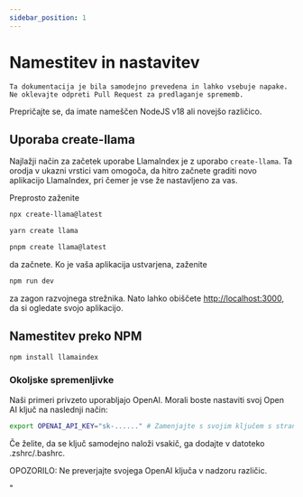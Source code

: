 ```yaml
---
sidebar_position: 1
---
```



# Namestitev in nastavitev

```Ta dokumentacija je bila samodejno prevedena in lahko vsebuje napake. Ne oklevajte odpreti Pull Request za predlaganje sprememb.```


Prepričajte se, da imate nameščen NodeJS v18 ali novejšo različico.


## Uporaba create-llama

Najlažji način za začetek uporabe LlamaIndex je z uporabo `create-llama`. Ta orodja v ukazni vrstici vam omogoča, da hitro začnete graditi novo aplikacijo LlamaIndex, pri čemer je vse že nastavljeno za vas.

Preprosto zaženite

<Tabs>
<TabItem value="1" label="npm" default>

```bash
npx create-llama@latest
```

</TabItem>
<TabItem value="2" label="Yarn">

```bash
yarn create llama
```

</TabItem>
<TabItem value="3" label="pnpm">

```bash
pnpm create llama@latest
```

</TabItem>
</Tabs>

da začnete. Ko je vaša aplikacija ustvarjena, zaženite

```bash npm2yarn
npm run dev
```

za zagon razvojnega strežnika. Nato lahko obiščete [http://localhost:3000](http://localhost:3000), da si ogledate svojo aplikacijo.
## Namestitev preko NPM

```bash npm2yarn
npm install llamaindex
```


### Okoljske spremenljivke

Naši primeri privzeto uporabljajo OpenAI. Morali boste nastaviti svoj Open AI ključ na naslednji način:

```bash
export OPENAI_API_KEY="sk-......" # Zamenjajte s svojim ključem s strani https://platform.openai.com/account/api-keys
```

Če želite, da se ključ samodejno naloži vsakič, ga dodajte v datoteko .zshrc/.bashrc.

OPOZORILO: Ne preverjajte svojega OpenAI ključa v nadzoru različic.


"
